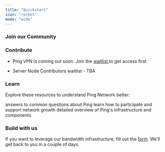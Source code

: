 ```yaml
---
title: "Quickstart"
icon: "rocket"
mode: "wide"
---
```


### **Join our Community**

<CardGroup cols="2">
  <Card title="Follow us on X (Twitter)" icon="x-twitter" href="https://x.com/pingnetwork_io">

  </Card>

  <Card title="Join the Discord community" icon="Discord" href="https://discord.gg/pingnetwork" />
</CardGroup>

### Contribute

* Ping VPN is coming out soon. Join the [waitlist ](https://pingnetwork.io)to get access first

* Server Node Contributors waitlist - TBA

### Learn&#x20;

Explore these resources to understand Ping Network better:

<CardGroup cols={3}>
  <Card title="FAQ" icon="paintbrush" href="/Help-Center/FAQ">
    answers to common questions about Ping
  </Card>

  <Card title="Contributing Guide" icon="square-code" href="/Overview/HowtoContribute">
    learn how to participate and support network growth
  </Card>

  <Card title="Technical Architecture" icon="chart-mixed" href="/Overview/Architecture">
    detailed overview of Ping's infrastructure and components
  </Card>
</CardGroup>

### Build with us

If you want to leverage our bandwidth infrastructure, fill out the [form](https://forms.gle/NKD35i9kF5rDHUf6A). We’ll get back to you in a couple of days.

##